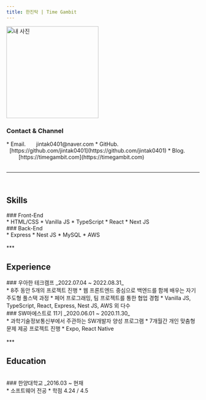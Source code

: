 ```yaml
---
title: 한진탁 | Time Gambit
---
```


<section style={{display: 'flex', flexDirection: 'column', gap: 20}}>


  <article style={{display: 'flex', gap: 30}}>
    <div style={{flex: 1}}>
      <img src='/static/images/selfie.jpg' width='240' height='240' style={{objectFit: 'cover'}} alt="내 사진" />
    </div>
    <div style={{display: 'flex', flexDirection: 'column', justifyContent: 'center', flex: 3}}>
      <h3>Contact & Channel</h3>
      * Email.  &nbsp;&nbsp;&nbsp;&nbsp;&nbsp; jintak0401@naver.com
      * GitHub.  &nbsp;&nbsp;[https://github.com/jintak0401](https://github.com/jintak0401)
      * Blog.  &nbsp;&nbsp;&nbsp;&nbsp;&nbsp;&nbsp;&nbsp;&nbsp;[https://timegambit.com](https://timegambit.com)
    </div>
  </article>

</section>

<br/>

***
<br/>

## Skills

<section style={{display: 'flex', flexDirection: 'column', gap: 20}}>

  <article style={{display: 'flex', gap: 30}}>
    <div style={{flex: 1}}>
      ### Front-End
    </div>
    <div style={{display: 'flex', flexDirection: 'column', justifyContent: 'center', flex: 3}}>
      * HTML/CSS
      * Vanilla JS
      * TypeScript
      * React
      * Next JS
    </div>
  </article>

  <article style={{display: 'flex', gap: 30}}>
    <div style={{flex: 1}}>
      ### Back-End
    </div>
    <div style={{display: 'flex', flexDirection: 'column', justifyContent: 'center', flex: 3}}>
      * Express
      * Nest JS
      * MySQL
      * AWS
    </div>
  </article>

</section>


<br/>
***

## Experience

<section style={{display: 'flex', flexDirection: 'column', gap: 20}}>

  <article style={{display: 'flex', gap: 30}}>
    <div style={{flex: 1}}>
      ### 우아한 테크캠프
      _2022.07.04 ~ 2022.08.31_
    </div>
    <div style={{display: 'flex', flexDirection: 'column', justifyContent: 'center', flex: 3}}>
      * 8주 동안 5개의 프로젝트 진행
      * 웹 프론트엔드 중심으로 백엔드를 함께 배우는 자기 주도형 풀스택 과정
      * 페어 프로그래밍, 팀 프로젝트를 통한 협업 경험
      * Vanilla JS, TypeScript, React, Express, Nest JS, AWS 외 다수
    </div>
  </article>

  <article style={{display: 'flex', gap: 30}}>
    <div style={{flex: 1}}>
      ### SW마에스트로 11기
      _2020.06.01 ~ 2020.11.30_
    </div>
    <div style={{display: 'flex', flexDirection: 'column', justifyContent: 'center', flex: 3}}>
      * 과학기술정보통신부에서 주관하는 SW개발자 양성 프로그램
      * 7개월간 개인 맞춤형 문제 제공 프로젝트 진행
      * Expo, React Native
    </div>
  </article>

</section>


<br/>
***

## Education
<br/>

<section style={{display: 'flex', flexDirection: 'column', gap: 20}}>

  <article style={{display: 'flex', gap: 30}}>
    <div style={{flex: 1}}>
      ### 한양대학교
      _2016.03 ~ 현재
    </div>
    <div style={{display: 'flex', flexDirection: 'column', justifyContent: 'center', flex: 3}}>
      * 소프트웨어 전공
      * 학점 4.24 / 4.5
    </div>
  </article>
</section>
